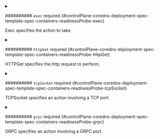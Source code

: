 


<details className="config-field" data-expandable="true">
<summary>

########## `exec` <span className="config-field-required" data-required="false">required</span> <span className="config-field-type"></span> <span className="config-field-default"></span> <span className="config-field-enum"></span> {#controlPlane-coredns-deployment-spec-template-spec-containers-readinessProbe-exec}

Exec specifies the action to take.

</summary>

<PartialExecreference />


</details>



<details className="config-field" data-expandable="true">
<summary>

########## `httpGet` <span className="config-field-required" data-required="false">required</span> <span className="config-field-type"></span> <span className="config-field-default"></span> <span className="config-field-enum"></span> {#controlPlane-coredns-deployment-spec-template-spec-containers-readinessProbe-httpGet}

HTTPGet specifies the http request to perform.

</summary>

<PartialHttpgetreference />


</details>



<details className="config-field" data-expandable="true">
<summary>

########## `tcpSocket` <span className="config-field-required" data-required="false">required</span> <span className="config-field-type"></span> <span className="config-field-default"></span> <span className="config-field-enum"></span> {#controlPlane-coredns-deployment-spec-template-spec-containers-readinessProbe-tcpSocket}

TCPSocket specifies an action involving a TCP port.

</summary>

<PartialTcpsocketreference />


</details>



<details className="config-field" data-expandable="true">
<summary>

########## `grpc` <span className="config-field-required" data-required="false">required</span> <span className="config-field-type"></span> <span className="config-field-default"></span> <span className="config-field-enum"></span> {#controlPlane-coredns-deployment-spec-template-spec-containers-readinessProbe-grpc}

GRPC specifies an action involving a GRPC port.

</summary>

<PartialGrpcreference />


</details>


<PartialInitialdelayseconds />


<PartialTimeoutseconds />


<PartialPeriodseconds />


<PartialSuccessthreshold />


<PartialFailurethreshold />


<PartialTerminationgraceperiodseconds />
